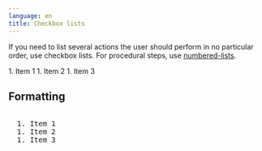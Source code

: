 ```yaml
---
language: en
title: Checkbox lists
---
```


If you need to list several actions the user should perform in no particular order, use checkbox lists. For procedural steps, use [numbered-lists](./numbered-lists.mdx).

<AwaitedList>
  1. Item 1
  1. Item 2
  1. Item 3
</AwaitedList>

## Formatting

<pre>
<AwaitedList>
  1. Item 1
  1. Item 2
  1. Item 3
</AwaitedList>
</pre>